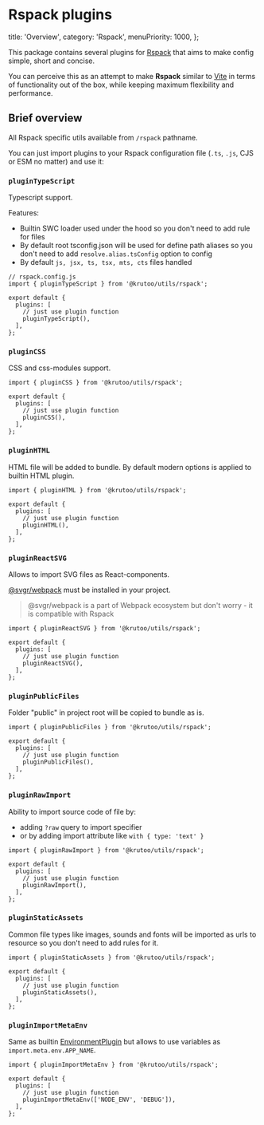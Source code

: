 # Rspack plugins

  title: 'Overview',
  category: 'Rspack',
  menuPriority: 1000,
};

This package contains several plugins for [Rspack](https://rspack.dev/) that aims to make config simple, short and concise.

You can perceive this as an attempt to make **Rspack** similar to [Vite](https://vite.dev/) in terms of functionality out of the box, while keeping maximum flexibility and performance.

## Brief overview

All Rspack specific utils available from `/rspack` pathname.

You can just import plugins to your Rspack configuration file (`.ts`, `.js`, CJS or ESM no matter) and use it:

### `pluginTypeScript`

Typescript support.

Features:

- Builtin SWC loader used under the hood so you don't need to add rule for files
- By default root tsconfig.json will be used for define path aliases so you don't need to add `resolve.alias.tsConfig` option to config
- By default `js, jsx, ts, tsx, mts, cts` files handled

```tsx
// rspack.config.js
import { pluginTypeScript } from '@krutoo/utils/rspack';

export default {
  plugins: [
    // just use plugin function
    pluginTypeScript(),
  ],
};
```

### `pluginCSS`

CSS and css-modules support.

```tsx
import { pluginCSS } from '@krutoo/utils/rspack';

export default {
  plugins: [
    // just use plugin function
    pluginCSS(),
  ],
};
```

### `pluginHTML`

HTML file will be added to bundle.
By default modern options is applied to builtin HTML plugin.

```tsx
import { pluginHTML } from '@krutoo/utils/rspack';

export default {
  plugins: [
    // just use plugin function
    pluginHTML(),
  ],
};
```

### `pluginReactSVG`

Allows to import SVG files as React-components.

[@svgr/webpack](https://react-svgr.com/docs/webpack/) must be installed in your project.

> @svgr/webpack is a part of Webpack ecosystem but don't worry - it is compatible with Rspack

```tsx
import { pluginReactSVG } from '@krutoo/utils/rspack';

export default {
  plugins: [
    // just use plugin function
    pluginReactSVG(),
  ],
};
```

### `pluginPublicFiles`

Folder "public" in project root will be copied to bundle as is.

```tsx
import { pluginPublicFiles } from '@krutoo/utils/rspack';

export default {
  plugins: [
    // just use plugin function
    pluginPublicFiles(),
  ],
};
```

### `pluginRawImport`

Ability to import source code of file by:

- adding `?raw` query to import specifier
- or by adding import attribute like `with { type: 'text' }`

```tsx
import { pluginRawImport } from '@krutoo/utils/rspack';

export default {
  plugins: [
    // just use plugin function
    pluginRawImport(),
  ],
};
```

### `pluginStaticAssets`

Common file types like images, sounds and fonts will be imported as urls to resource so you don't need to add rules for it.

```tsx
import { pluginStaticAssets } from '@krutoo/utils/rspack';

export default {
  plugins: [
    // just use plugin function
    pluginStaticAssets(),
  ],
};
```

### `pluginImportMetaEnv`

Same as builtin [EnvironmentPlugin](https://rspack.dev/plugins/webpack/environment-plugin) but allows to use variables as `import.meta.env.APP_NAME`.

```tsx
import { pluginImportMetaEnv } from '@krutoo/utils/rspack';

export default {
  plugins: [
    // just use plugin function
    pluginImportMetaEnv(['NODE_ENV', 'DEBUG']),
  ],
};
```
